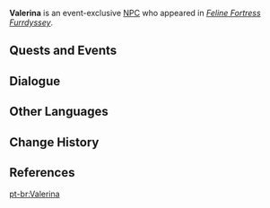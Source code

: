 {{Meta
<!-- Remove this template after adding the missing info -->
|missing_NPC_profile  = yes
}}
{{Character Infobox
|type             = Event NPC
|image            = NPC Valerina.png
|realname         = <!-- Optional, if different from in-game name -->
|deceased         = <!-- Past (for deceased prior to events of the game) or free response -->
|region           = Mondstadt
|location         = Mondstadt
|affiliation      = Adventurers' Guild
|affiliationNote  = formerly
|affiliation2     = Furball Fortress
|title            = 

|ancestry         = <!-- Clan/family -->
|father           = 
|mother           = 
|spouse           = 
|sibling          = 
|child            = 
|relative         = 

|voiceEN          = [[imdb:nm11698261|Rebecca Chiara Marano]]<ref>Twitter: [https://twitter.com/rcmvoice/status/1777735405497917690 EN VA Self Announcement]</ref>
|voiceCN          = 
|voiceJP          = 
|voiceKR          = 
}}
'''Valerina''' is an event-exclusive [[NPC]] who appeared in ''[[Feline Fortress Furrdyssey]]''.
<!--
==Location==
{{subst:#tag:gallery|
NPC Location {{subst:#titleparts:{{subst:PAGENAME}}}}.png{{subst:!}}{{subst:#titleparts:{{subst:PAGENAME}}}}'s location
NPC Location {{subst:#titleparts:{{subst:PAGENAME}}}} Context.png{{subst:!}}Additional context
}}
--><!--
==Profile==
Detailed story/lore information goes here.
''(To be added.)''

===Appearance===
Keep appearance section short and concise. Limit to 2 paragraphs with 3-4 sentences each.
''(To be added.)''
-->
==Quests and Events==
{{Quests and Events}}

==Dialogue==
{{Transclude|Feline Fortress Furrdyssey/Story|Valerina}}

==Other Languages==
{{Other Languages|default_hidden=1
|en       = Valerina
|zhs      = 瓦乐瑞娜
|zhs_rm   = Wǎlèruìnà
|zht      = 瓦樂瑞娜
|zht_rm   = Wǎlèruìnà
|ja       = ヴァレリナ
|ja_rm    = Varerina
|ko       = 바레리나
|es       = Valerina
|fr       = Valerina
|ru       = Валерина
|th       = Valerina
|vi       = Valerina
|de       = Valerina
|id       = Valerina
|pt       = Valerina
|tr       = Valerina
|it       = Valerina
}}

==Change History==
{{Change History|4.5}}

==References==
{{Reflist}}

[[pt-br:Valerina]]